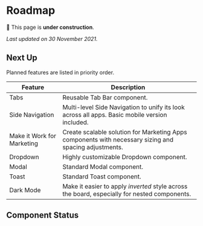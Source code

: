 

# Roadmap

🚧 This page is **under construction**.

_Last updated on 30 November 2021._

## Next Up

Planned features are listed in priority order.

| Feature                    | Description                                                                                           |
| -------------------------- | ----------------------------------------------------------------------------------------------------- |
| Tabs                       | Reusable Tab Bar component.                                                                           |
| Side Navigation            | Multi-level Side Navigation to unify its look across all apps. Basic mobile version included.         |
| Make it Work for Marketing | Create scalable solution for Marketing Apps components with necessary sizing and spacing adjustments. |
| Dropdown                   | Highly customizable Dropdown component.                                                               |
| Modal                      | Standard Modal component.                                                                             |
| Toast                      | Standard Toast component.                                                                             |
| Dark Mode                  | Make it easier to apply _inverted_ style across the board, especially for nested components.          |

## Component Status

<ComponentStatusTable>
  <ComponentStatus
    name="Button"
    reactComponentUrl="/components/button"
    figmaComponentUrl="https://www.figma.com/file/CCf4IlqeNxwVf3BtYO0WOP/%5BDC%5D-Components?node-id=247%3A0"
  />
  <ComponentStatus
    name="Chapeau"
    reactComponentUrl="/components/chapeau"
    figmaComponentUrl="https://www.figma.com/file/BZKbIZMc0TcxIoyL5V9mKo/%5BDC%5D-Core?node-id=524%3A1201"
  />
  <ComponentStatus
    name="Checkbox"
    reactComponentUrl="/components/checkbox"
    figmaComponentUrl="https://www.figma.com/file/CCf4IlqeNxwVf3BtYO0WOP/%5BDC%5D-Components?node-id=969%3A2416"
  />
  <ComponentStatus
    name="Code"
    reactComponentUrl="/components/code"
    figmaComponentUrl="https://www.figma.com/file/BZKbIZMc0TcxIoyL5V9mKo/%5BDC%5D-Core?node-id=532%3A1146"
  />
  <ComponentStatus
    name="Code Block"
    reactComponentUrl="/components/code-block"
    figmaComponentUrl="https://www.figma.com/file/BZKbIZMc0TcxIoyL5V9mKo/%5BDC%5D-Core?node-id=532%3A1146"
  />
  <ComponentStatus
    name="Content Container"
    reactComponentUrl="/components/content-container"
  />
  <ComponentStatus
    name="Display"
    reactComponentUrl="/components/display"
    figmaComponentUrl="https://www.figma.com/file/BZKbIZMc0TcxIoyL5V9mKo/%5BDC%5D-Core?node-id=524%3A1201"
  />
  <ComponentStatus
    name="Heading"
    reactComponentUrl="/components/heading"
    figmaComponentUrl="https://www.figma.com/file/BZKbIZMc0TcxIoyL5V9mKo/%5BDC%5D-Core?node-id=524%3A1201"
  />
  <ComponentStatus
    name="Icon"
    reactComponentUrl="/components/icon"
    figmaComponentUrl="https://www.figma.com/file/BZKbIZMc0TcxIoyL5V9mKo/%5BDC%5D-Core?node-id=549%3A0"
  />
  <ComponentStatus
    name="Input"
    reactComponentUrl="/components/input"
    figmaComponentUrl="https://www.figma.com/file/CCf4IlqeNxwVf3BtYO0WOP/%5BDC%5D-Components?node-id=961%3A2"
  />
  <ComponentStatus
    name="Input Field"
    reactComponentUrl="/components/input-field"
    figmaComponentUrl="https://www.figma.com/file/CCf4IlqeNxwVf3BtYO0WOP/%5BDC%5D-Components?node-id=969%3A2031"
  />
  <ComponentStatus
    name="Link"
    reactComponentUrl="/components/link"
    figmaComponentUrl="https://www.figma.com/file/CCf4IlqeNxwVf3BtYO0WOP/%5BDC%5D-Components?node-id=2009%3A12910"
  />
  <ComponentStatus
    name="Paragraph"
    reactComponentUrl="/components/paragraph"
    figmaComponentUrl="https://www.figma.com/file/BZKbIZMc0TcxIoyL5V9mKo/%5BDC%5D-Core?node-id=527%3A1639"
  />
  <ComponentStatus name="Portal" reactComponentUrl="/components/portal" />
  <ComponentStatus
    name="Radio"
    reactComponentUrl="/components/radio"
    figmaComponentUrl="https://www.figma.com/file/CCf4IlqeNxwVf3BtYO0WOP/%5BDC%5D-Components?node-id=1067%3A4315"
  />
  <ComponentStatus
    name="Screen Reader Only"
    reactComponentUrl="/components/screen-reader-only"
  />
  <ComponentStatus
    name="Select"
    reactComponentUrl="/components/select"
    figmaComponentUrl="https://www.figma.com/file/CCf4IlqeNxwVf3BtYO0WOP/%5BDC%5D-Components?node-id=1117%3A699"
  />
  <ComponentStatus
    name="Switch"
    reactComponentUrl="/components/switch"
    figmaComponentUrl="https://www.figma.com/file/CCf4IlqeNxwVf3BtYO0WOP/%5BDC%5D-Components?node-id=1067%3A5364"
  />
  <ComponentStatus name="Text" reactComponentUrl="/components/text" />
  <ComponentStatus name="Text Area" reactComponentUrl="/components/text-area" />
  <ComponentStatus
    name="Tooltip"
    reactComponentUrl="/components/tooltip"
    figmaComponentUrl="https://www.figma.com/file/CCf4IlqeNxwVf3BtYO0WOP/%5BDC%5D-Components?node-id=1435%3A8912"
  />
</ComponentStatusTable>
